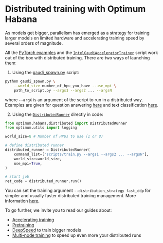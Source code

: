 <!---
Copyright 2022 The HuggingFace Team. All rights reserved.

Licensed under the Apache License, Version 2.0 (the "License");
you may not use this file except in compliance with the License.
You may obtain a copy of the License at

    http://www.apache.org/licenses/LICENSE-2.0

Unless required by applicable law or agreed to in writing, software
distributed under the License is distributed on an "AS IS" BASIS,
WITHOUT WARRANTIES OR CONDITIONS OF ANY KIND, either express or implied.
See the License for the specific language governing permissions and
limitations under the License.
-->

# Distributed training with Optimum Habana

As models get bigger, parallelism has emerged as a strategy for training larger models on limited hardware and accelerating training speed by several orders of magnitude.

All the [PyTorch examples](https://github.com/huggingface/optimum-habana/tree/main/examples) and the [`IntelGaudiAcceleratorTrainer`](https://huggingface.co/docs/optimum/habana/package_reference/trainer) script work out of the box with distributed training.
There are two ways of launching them:

1. Using the [gaudi_spawn.py](https://github.com/huggingface/optimum-habana/blob/main/examples/gaudi_spawn.py) script:

```bash
python gaudi_spawn.py \
    --world_size number_of_hpu_you_have --use_mpi \
    path_to_script.py --args1 --args2 ... --argsN
```
where `--argX` is an argument of the script to run in a distributed way.
Examples are given for question answering [here](https://github.com/huggingface/optimum-habana/blob/main/examples/question-answering/README.md#multi-card-training) and text classification [here](https://github.com/huggingface/optimum-habana/tree/main/examples/text-classification#multi-card-training).

2. Using the [`DistributedRunner`](https://huggingface.co/docs/optimum/habana/package_reference/distributed_runner) directly in code:

```python
from optimum.habana.distributed import DistributedRunner
from optimum.utils import logging

world_size=8 # Number of HPUs to use (1 or 8)

# define distributed runner
distributed_runner = DistributedRunner(
    command_list=["scripts/train.py --args1 --args2 ... --argsN"],
    world_size=world_size,
    use_mpi=True,
)

# start job
ret_code = distributed_runner.run()
```

<Tip>

You can set the training argument `--distribution_strategy fast_ddp` for simpler and usually faster distributed training management. More information [here](../usage_guides/accelerate_training#fast-ddp).

</Tip>

To go further, we invite you to read our guides about:
- [Accelerating training](../usage_guides/accelerate_training)
- [Pretraining](../usage_guides/pretraining)
- [DeepSpeed](../usage_guides/deepspeed) to train bigger models
- [Multi-node training](../usage_guides/multi_node_training) to speed up even more your distributed runs
